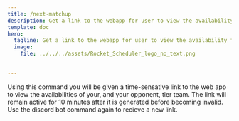 ```yaml
---
title: /next-matchup
description: Get a link to the webapp for user to view the availability for their tier team's and the opposing tier team's availabilities.
template: doc
hero:
  tagline: Get a link to the webapp for user to view the availability for their tier team's and the opposing tier team's availabilities.
  image:
    file: ../../../assets/Rocket_Scheduler_logo_no_text.png

  
---
```



Using this command you will be given a time-sensative link to the web app to view the availabilities of your, and your opponent, tier team. 
The link will remain active for 10 minutes after it is generated before becoming invalid. 
Use the discord bot command again to recieve a new link. 


<LinkCard title="Report a Bug" href="https://discord.com/channels/1274919286585954325/1274921311730270299" 
description="If a link does not resolve to the domain: rocketscheduler.app, please do not use that link and report a bug immediately." />
